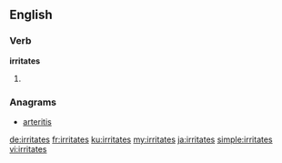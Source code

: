 ==English==

===Verb===
'''irritates'''

# {{third-person singular of|irritate}}

===Anagrams===
* [[arteritis#English|arteritis]]

[[de:irritates]]
[[fr:irritates]]
[[ku:irritates]]
[[my:irritates]]
[[ja:irritates]]
[[simple:irritates]]
[[vi:irritates]]